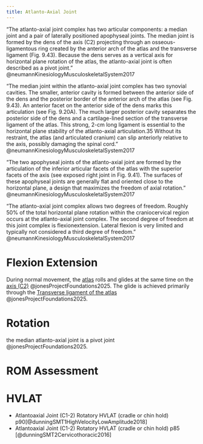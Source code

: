 ```yaml
---
title: Atlanto-Axial Joint
---
```


"The atlanto-axial joint complex has two articular components: a median joint and a pair of laterally positioned apophyseal joints. The median joint is formed by the dens of the axis (C2) projecting through an osseous-ligamentous ring created by the anterior arch of the atlas and the transverse ligament (Fig. 9.43). Because the dens serves as a vertical axis for horizontal plane rotation of the atlas, the atlanto-axial joint is often described as a pivot joint." @neumannKinesiologyMusculoskeletalSystem2017


"The median joint within the atlanto-axial joint complex has two synovial cavities. The smaller, anterior cavity is formed between the anterior side of the dens and the posterior border of the anterior arch of the atlas (see Fig. 9.43). An anterior facet on the anterior side of the dens marks this articulation (see Fig. 9.20A). The much larger posterior cavity separates the posterior side of the dens and a cartilage-lined section of the transverse ligament of the atlas. This strong, 2-cm long ligament is essential to the horizontal plane stability of the atlanto-axial articulation.35 Without its restraint, the atlas (and articulated cranium) can slip anteriorly relative to the axis, possibly damaging the spinal cord." @neumannKinesiologyMusculoskeletalSystem2017

"The two apophyseal joints of the atlanto-axial joint are formed by the articulation of the inferior articular facets of the atlas with the superior facets of the axis (see exposed right joint in Fig. 9.41). The surfaces of these apophyseal joints are generally flat and oriented close to the horizontal plane, a design that maximizes the freedom of axial rotation." @neumannKinesiologyMusculoskeletalSystem2017

"The atlanto-axial joint complex allows two degrees of freedom. Roughly 50% of the total horizontal plane rotation within the craniocervical region occurs at the atlanto-axial joint complex. The second degree of freedom at this joint complex is flexionextension. Lateral flexion is very limited and typically not considered a third degree of freedom." @neumannKinesiologyMusculoskeletalSystem2017


# Flexion Extension

During normal movement, the [atlas]({{< var ref-c1-bone.path >}}) rolls and glides at the same time on the [axis (C2)]({{< var ref-c2-bone.path >}}) @jonesProjectFoundations2025.
The glide is achieved primarily through the [Transverse ligament of the atlas]({{< var ref-transverse-ligament-of-the-atlas.path >}}) @jonesProjectFoundations2025.


# Rotation

the median atlanto-axial joint is a pivot joint @jonesProjectFoundations2025.




# ROM Assessment


# HVLAT

- Atlantoaxial Joint (C1-2) Rotatory HVLAT (cradle or chin hold) p90[@dunningSMT1HighVelocityLowAmplitude2018]
- Atlantoaxial Joint (C1-2) Rotatory HVLAT (cradle or chin hold) p85 [@dunningSMT2Cervicothoracic2016]



